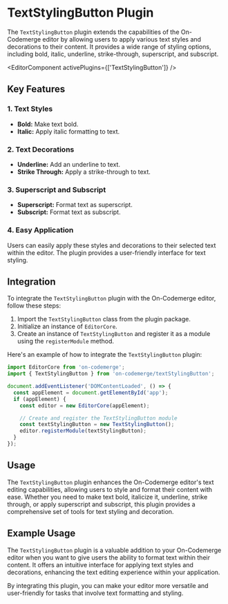 # TextStylingButton Plugin

The `TextStylingButton` plugin extends the capabilities of the On-Codemerge editor by allowing users to apply various text styles and decorations to their content. It provides a wide range of styling options, including bold, italic, underline, strike-through, superscript, and subscript.


<EditorComponent activePlugins={['TextStylingButton']} />

## Key Features

### 1. Text Styles

- **Bold:** Make text bold.
- **Italic:** Apply italic formatting to text.

### 2. Text Decorations

- **Underline:** Add an underline to text.
- **Strike Through:** Apply a strike-through to text.

### 3. Superscript and Subscript

- **Superscript:** Format text as superscript.
- **Subscript:** Format text as subscript.

### 4. Easy Application

Users can easily apply these styles and decorations to their selected text within the editor. The plugin provides a user-friendly interface for text styling.

## Integration

To integrate the `TextStylingButton` plugin with the On-Codemerge editor, follow these steps:

1. Import the `TextStylingButton` class from the plugin package.
2. Initialize an instance of `EditorCore`.
3. Create an instance of `TextStylingButton` and register it as a module using the `registerModule` method.

Here's an example of how to integrate the `TextStylingButton` plugin:

```javascript
import EditorCore from 'on-codemerge';
import { TextStylingButton } from 'on-codemerge/textStylingButton';

document.addEventListener('DOMContentLoaded', () => {
  const appElement = document.getElementById('app');
  if (appElement) {
    const editor = new EditorCore(appElement);

    // Create and register the TextStylingButton module
    const textStylingButton = new TextStylingButton();
    editor.registerModule(textStylingButton);
  }
});
```

## Usage

The `TextStylingButton` plugin enhances the On-Codemerge editor's text editing capabilities, allowing users to style and format their content with ease. Whether you need to make text bold, italicize it, underline, strike through, or apply superscript and subscript, this plugin provides a comprehensive set of tools for text styling and decoration.

## Example Usage

The `TextStylingButton` plugin is a valuable addition to your On-Codemerge editor when you want to give users the ability to format text within their content. It offers an intuitive interface for applying text styles and decorations, enhancing the text editing experience within your application.

By integrating this plugin, you can make your editor more versatile and user-friendly for tasks that involve text formatting and styling.
